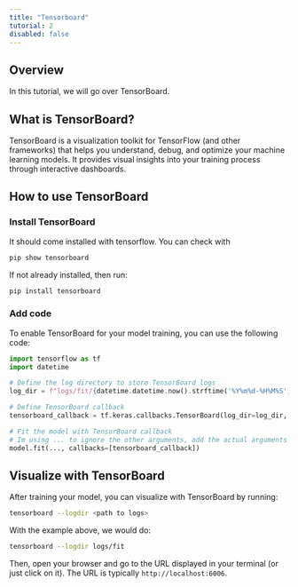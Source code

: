 ```yaml
---
title: "Tensorboard"
tutorial: 2
disabled: false
---
```


## Overview

In this tutorial, we will go over TensorBoard.

## What is TensorBoard?

TensorBoard is a visualization toolkit for TensorFlow (and other frameworks) that helps you understand, debug, and optimize your machine learning models.
It provides visual insights into your training process through interactive dashboards.

## How to use TensorBoard

<Steps>

### Install TensorBoard

It should come installed with tensorflow. You can check with

```bash
pip show tensorboard
```

If not already installed, then run:

```bash
pip install tensorboard
```

### Add code

To enable TensorBoard for your model training, you can use the following code:

```py
import tensorflow as tf
import datetime

# Define the log directory to store TensorBoard logs
log_dir = f"logs/fit/{datetime.datetime.now().strftime('%Y%m%d-%H%M%S')}"

# Define TensorBoard callback
tensorboard_callback = tf.keras.callbacks.TensorBoard(log_dir=log_dir, histogram_freq=1)

# Fit the model with TensorBoard callback
# Im using ... to ignore the other arguments, add the actual arguments there.
model.fit(..., callbacks=[tensorboard_callback])
```

</Steps>

## Visualize with TensorBoard

After training your model, you can visualize with TensorBoard by running:

```bash
tensorboard --logdir <path to logs> 
```

With the example above, we would do:

```bash
tensorboard --logdir logs/fit 
```

Then, open your browser and go to the URL displayed in your terminal (or just click on it). The URL
is typically `http://localhost:6006`.

